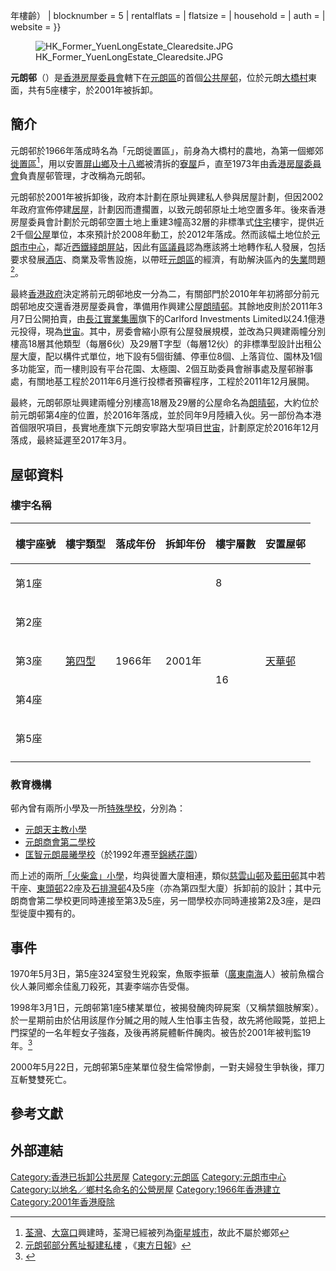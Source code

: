 {{HKPublicHousing |
| authority = 
| photo = Yuen Long Estate 1975.jpg
| phototitle = 元朗邨（1975年）
| district = 元朗區
| type = 1
| year = 1966年
| disassembly = 2001年（{{#expr:2001-1966}}年樓齡）
| blocknumber = 5
| rentalflats = 
| flatsize = 
| household = 
| auth = 
| website = 
}}

[[File:HK_Former_YuenLongEstate_Clearedsite.JPG|thumb]]

'''元朗邨'''（{{lang-en|Yuen Long Estate}}）是[[香港房屋委員會|香港房屋委員會]]轄下在[[元朗區|元朗區]]的首個[[香港公共屋邨|公共屋邨]]，位於元朗[[大橋村_(香港)|大橋村]]東面，共有5座樓宇，於2001年被拆卸。

==簡介==
元朗邨於1966年落成時名為「元朗徙置區」，前身為大橋村的農地，為第一個鄉郊[[徙置區|徙置區]]<ref>[[荃灣|荃灣]]、[[大窩口|大窩口]]興建時，荃灣已經被列為[[衛星城市|衛星城市]]，故此不屬於鄉郊</ref>，用以安置[[屏山_(香港)|屏山鄉]]及[[十八鄉|十八鄉]]被清拆的[[寮屋|寮屋]]戶，直至1973年由[[香港房屋委員會|香港房屋委員會]]負責屋邨管理，才改稱為元朗邨。

元朗邨於2001年被拆卸後，政府本計劃在原址興建私人參與居屋計劃，但因2002年政府宣佈停建[[居屋|居屋]]，計劃因而遭擱置，以致元朗邨原址土地空置多年。後來香港房屋委員會計劃於元朗邨空置土地上重建3幢高32層的非標準式[[住宅|住宅]]樓宇，提供近2千個[[香港公共屋邨|公屋]]單位，本來預計於2008年動工，於2012年落成。然而該幅土地位於[[元朗市中心|元朗市中心]]，鄰近[[西鐵綫|西鐵綫]][[朗屏站|朗屏站]]，因此有[[區議員|區議員]]認為應該將土地轉作私人發展，包括要求發展[[酒店|酒店]]、商業及零售設施，以帶旺[[元朗區|元朗區]]的經濟，有助解決區內的[[失業|失業]]問題<ref>[http://orientaldaily.on.cc/cnt/news/20090514/00176_039.html 元朗邨部分舊址擬建私樓] {{Wayback|url=http://orientaldaily.on.cc/cnt/news/20090514/00176_039.html |date=20090620031735 }}，《[[東方日報|東方日報]]》</ref>。

最終[[香港政府|香港政府]]決定將前元朗邨地皮一分為二，有關部門於2010年年初將部分前元朗邨地皮交還香港房屋委員會，準備用作興建公屋[[朗晴邨|朗晴邨]]。其餘地皮則於2011年3月7日公開拍賣，由[[長江實業|長江實業集團]]旗下的Carlford Investments Limited以24.1億港元投得，現為[[世宙|世宙]]。其中，房委會縮小原有公屋發展規模，並改為只興建兩幢分別樓高18層其他類型（每層6伙）及29層T字型（每層12伙）的非標準型設計出租公屋大廈，配以構件式單位，地下設有5個街舖、停車位8個、上落貨位、園林及1個多功能室，而一樓則設有平台花園、太極園、2個互助委員會辦事處及屋邨辦事處，有關地基工程於2011年6月進行投標者預審程序，工程於2011年12月展開。

最終，元朗邨原址興建兩幢分別樓高18層及29層的公屋命名為[[朗晴邨|朗晴邨]]，大約位於前元朗邨第4座的位置，於2016年落成，並於同年9月陸續入伙。另一部份為本港首個限呎項目，長實地產旗下元朗安寧路大型項目[[世宙|世宙]]，計劃原定於2016年12月落成，最終延遲至2017年3月。

==屋邨資料==
===樓宇名稱===
{| class="wikitable" style="text-align: center"
|-
! 樓宇座號 !! 樓宇類型 !! 落成年份 !! 拆卸年份 !! 樓宇層數 !! 安置屋邨
|-
| 第1座
| rowspan="5" | [[徙置區#第四型|第四型]]
| rowspan="5" | 1966年
| rowspan="5" | 2001年
| 8
| rowspan="5" | [[天華邨|天華邨]]
|-
| 第2座
| rowspan="4" | 16
|-
| 第3座
|-
| 第4座
|-
| 第5座
|-
|}

===教育機構===
邨內曾有兩所小學及一所[[特殊學校|特殊學校]]，分別為：
* [[元朗天主教小學|元朗天主教小學]]
* [[元朗商會第二學校|元朗商會第二學校]]
* [[匡智元朗晨曦學校|匡智元朗晨曦學校]]（於1992年遷至[[錦綉花園|錦綉花園]]）

而上述的兩所[[「火柴盒」小學|「火柴盒」小學]]，均與徙置大廈相連，類似[[慈雲山邨|慈雲山邨]]及[[藍田邨|藍田邨]]其中若干座、[[東頭邨|東頭邨]]22座及[[石排灣邨|石排灣邨]]4及5座（亦為第四型大廈）拆卸前的設計；其中元朗商會第二學校更同時連接至第3及5座，另一間學校亦同時連接第2及3座，是四型徙廈中獨有的。

==事件==
1970年5月3日，第5座324室發生兇殺案，魚販李振華（[[广东省|廣東]][[南海区|南海]]人）被前魚檔合伙人兼同鄉余佳亂刀殺死，其妻李端亦告受傷。

1998年3月1日，元朗邨第1座5樓某單位，被揭發醃肉碎屍案（又稱禁錮肢解案）。於一星期前由於佔用該屋作分贓之用的賊人生怕事主告發，故先將他毆斃，並把上門探望的一名年輕女子強姦，及後再將屍體斬件醃肉。被告於2001年被判監19年。<ref>{{cite news |title=【重案回顧】打劫分贓被揭破　兇殘道友殺人肢解　鹽醃殘肢 |url=https://hk.on.cc/fbia/bkn/cnt/investigator/20181110/fbia-20181110180525836-1110_31031_001.html |accessdate=2018-11-10 |work=東方日報 |date=2018-11-10 |archive-date=2021-04-13 |archive-url=https://web.archive.org/web/20210413055239/https://hk.on.cc/fbia/bkn/cnt/investigator/20181110/fbia-20181110180525836-1110_31031_001.html }}</ref>

2000年5月22日，元朗邨第5座某單位發生倫常慘劇，一對夫婦發生爭執後，揮刀互斬雙雙死亡。

== 參考文獻 ==
{{Reflist}}
== 外部連結 ==

{{香港已拆卸公共屋邨}}
{{DEFAULTSORT:Yuen Long Estate}}

[[Category:香港已拆卸公共房屋|Category:香港已拆卸公共房屋]]
[[Category:元朗區|Category:元朗區]]
[[Category:元朗市中心|Category:元朗市中心]]
[[Category:以地名／鄉村名命名的公營房屋|Category:以地名／鄉村名命名的公營房屋]]
[[Category:1966年香港建立|Category:1966年香港建立]]
[[Category:2001年香港廢除|Category:2001年香港廢除]]